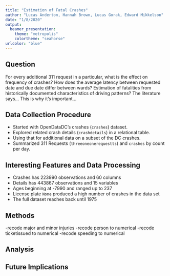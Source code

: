 ```yaml
---
title: "Estimation of Fatal Crashes"
author: "Lucas Anderton, Hannah Brown, Lucas Gorak, Edward Mikkelson"
date: "1/8/2020"
output: 
  beamer_presentation: 
    theme: "metropolis"
    colortheme: "seahorse"
urlcolor: "blue"
---
```


## Question
For every additional 311 request in a particular, what is the effect on frequency of crashes?
How does the average latency between requested date and due date differ between wards?
Estimation of fatalities from historically documented characteristics of driving patterns?
The literature says...
This is why it's important... 

## Data Collection Procedure
- Started with OpenDataDC's crashes (`crashes`) dataset.
- Explored related crash details (`crashdetails`) in a relational table.
- Using that for additional data on a subset of the DC crashes. 
- Summarized 311 Requests (`threeoneonerequestts`) and `crashes` by count per day. 

## Interesting Features and Data Processing 
- Crashes has 223990 observations and 60 columns 
- Details has 443867 observations and 15 variables
- Ages beginning at -7990 and ranged up to 237
- License plate `None` produced a high number of crashes in the data set
- The full dataset reaches back until 1975

## Methods
-recode major and minor injuries
-recode person to numerical
-recode ticketissued to numerical
-recode speeding to numerical

## Analysis

## Future Implications